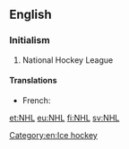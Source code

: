 ==English==
{{wikipedia|National Hockey League|NHL}}

===Initialism===
{{en-initialism}}

# {{sports}} National Hockey League

====Translations====
{{trans-top|National Hockey League}}
* French: {{t|fr|LNH|f}}
{{trans-mid}}
{{trans-bottom}}

[[Category:en:Ice hockey]]

[[et:NHL]]
[[eu:NHL]]
[[fi:NHL]]
[[sv:NHL]]